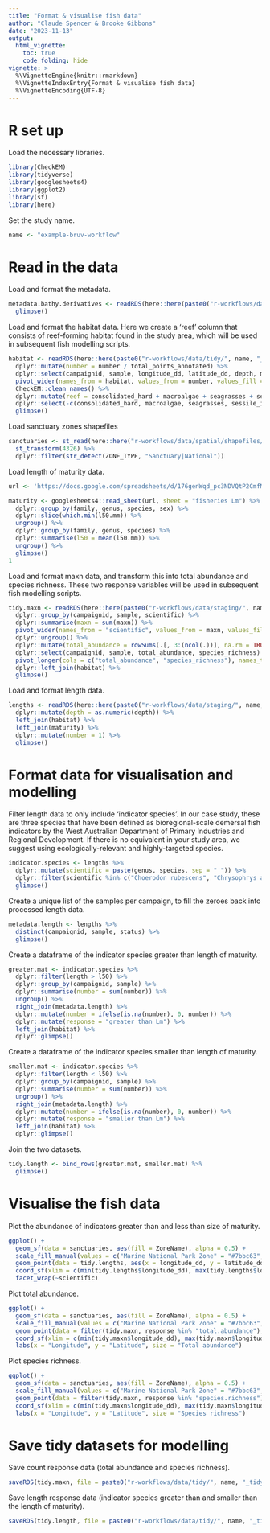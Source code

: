 ```yaml
---
title: "Format & visualise fish data"
author: "Claude Spencer & Brooke Gibbons"
date: "2023-11-13"
output:
  html_vignette:
    toc: true
    code_folding: hide
vignette: >
  %\VignetteEngine{knitr::rmarkdown}
  %\VignetteIndexEntry{Format & visualise fish data}
  %\VignetteEncoding{UTF-8}
---
```


# R set up
Load the necessary libraries.
```r
library(CheckEM)
library(tidyverse)
library(googlesheets4)
library(ggplot2)
library(sf)
library(here)
```
Set the study name.
```r
name <- "example-bruv-workflow"
```
# Read in the data
Load and format the metadata.
```r
metadata.bathy.derivatives <- readRDS(here::here(paste0("r-workflows/data/tidy/", name, "_metadata-bathymetry-derivatives.rds"))) %>%
  glimpse()
```
Load and format the habitat data. Here we create a 'reef' column that consists of reef-forming habitat found in the study area, which will be used in subsequent fish modelling scripts.
```r
habitat <- readRDS(here::here(paste0("r-workflows/data/tidy/", name, "_tidy-habitat.rds"))) %>%
  dplyr::mutate(number = number / total_points_annotated) %>%
  dplyr::select(campaignid, sample, longitude_dd, latitude_dd, depth, mbdepth, slope, aspect, TPI, TRI, roughness, detrended, habitat, number, mean.relief, sd.relief) %>%
  pivot_wider(names_from = habitat, values_from = number, values_fill = 0) %>%
  CheckEM::clean_names() %>%
  dplyr::mutate(reef = consolidated_hard + macroalgae + seagrasses + sessile_invertebrates) %>%           
  dplyr::select(-c(consolidated_hard, macroalgae, seagrasses, sessile_invertebrates, unconsolidated_soft)) %>%
  glimpse()
```
Load sanctuary zones shapefiles
```r
sanctuaries <- st_read(here::here("r-workflows/data/spatial/shapefiles/Collaborative_Australian_Protected_Areas_Database_(CAPAD)_2022_-_Marine.shp")) %>%
  st_transform(4326) %>%                                            
  dplyr::filter(str_detect(ZONE_TYPE, "Sanctuary|National"))
```
Load length of maturity data.
```r
url <- 'https://docs.google.com/spreadsheets/d/176genWqd_pc3NDVQtP2CmfMh66Ui6uwWrLoJU1Ny_qw/edit?usp=sharing'

maturity <- googlesheets4::read_sheet(url, sheet = "fisheries Lm") %>%
  dplyr::group_by(family, genus, species, sex) %>%
  dplyr::slice(which.min(l50.mm)) %>%
  ungroup() %>%
  dplyr::group_by(family, genus, species) %>%
  dplyr::summarise(l50 = mean(l50.mm)) %>%
  ungroup() %>%
  glimpse()
1
```
Load and format maxn data, and transform this into total abundance and species richness. These two response variables will be used in subsequent fish modelling scripts.
```r
tidy.maxn <- readRDS(here::here(paste0("r-workflows/data/staging/", name, "_complete-maxn.rds"))) %>%
  dplyr::group_by(campaignid, sample, scientific) %>%
  dplyr::summarise(maxn = sum(maxn)) %>%
  pivot_wider(names_from = "scientific", values_from = maxn, values_fill = 0) %>%
  dplyr::ungroup() %>%
  dplyr::mutate(total_abundance = rowSums(.[, 3:(ncol(.))], na.rm = TRUE), species_richness = rowSums(.[, 3:(ncol(.))] > 0)) %>% 
  dplyr::select(campaignid, sample, total_abundance, species_richness) %>%
  pivot_longer(cols = c("total_abundance", "species_richness"), names_to = "response", values_to = "number") %>%
  dplyr::left_join(habitat) %>%
  glimpse()
```
Load and format length data.
```r
lengths <- readRDS(here::here(paste0("r-workflows/data/staging/", name, "_complete-length.rds"))) %>%
  dplyr::mutate(depth = as.numeric(depth)) %>%                      
  left_join(habitat) %>%
  left_join(maturity) %>%
  dplyr::mutate(number = 1) %>%
  glimpse()
```
# Format data for visualisation and modelling
Filter length data to only include 'indicator species'. In our case study, these are three species that have been defined as bioregional-scale demersal fish indicators by the West Australian Department of Primary Industries and Regional Development. If there is no equivalent in your study area, we suggest using ecologically-relevant and highly-targeted species.
```r
indicator.species <- lengths %>%
  dplyr::mutate(scientific = paste(genus, species, sep = " ")) %>%
  dplyr::filter(scientific %in% c("Choerodon rubescens", "Chrysophrys auratus", "Glaucosoma hebraicum")) %>%
  glimpse()
```
Create a unique list of the samples per campaign, to fill the zeroes back into processed length data.
```r
metadata.length <- lengths %>%
  distinct(campaignid, sample, status) %>%
  glimpse()
```
Create a dataframe of the indicator species greater than length of maturity.
```r
greater.mat <- indicator.species %>%
  dplyr::filter(length > l50) %>%
  dplyr::group_by(campaignid, sample) %>%
  dplyr::summarise(number = sum(number)) %>%
  ungroup() %>%
  right_join(metadata.length) %>%
  dplyr::mutate(number = ifelse(is.na(number), 0, number)) %>%
  dplyr::mutate(response = "greater than Lm") %>%
  left_join(habitat) %>%
  dplyr::glimpse()
```
Create a dataframe of the indicator species smaller than length of maturity.
```r
smaller.mat <- indicator.species %>%
  dplyr::filter(length < l50) %>%
  dplyr::group_by(campaignid, sample) %>%
  dplyr::summarise(number = sum(number)) %>%
  ungroup() %>%
  right_join(metadata.length) %>%
  dplyr::mutate(number = ifelse(is.na(number), 0, number)) %>%
  dplyr::mutate(response = "smaller than Lm") %>%
  left_join(habitat) %>%
  dplyr::glimpse()
```
Join the two datasets.
```r
tidy.length <- bind_rows(greater.mat, smaller.mat) %>%
  glimpse()
```
# Visualise the fish data
Plot the abundance of indicators greater than and less than size of maturity.
```r
ggplot() +
  geom_sf(data = sanctuaries, aes(fill = ZoneName), alpha = 0.5) +
  scale_fill_manual(values = c("Marine National Park Zone" = "#7bbc63", "National Park Zone" = "#7bbc63", "Sanctuary Zone" = "#bfd054")) +
  geom_point(data = tidy.lengths, aes(x = longitude_dd, y = latitude_dd, size = number), shape = 1) +
  coord_sf(xlim = c(min(tidy.lengths$longitude_dd), max(tidy.lengths$longitude_dd)), ylim = c(min(tidy.lengths$latitude_dd), max(tidy.lengths$latitude_dd))) +
  facet_wrap(~scientific)
```
Plot total abundance.
```r
ggplot() +
  geom_sf(data = sanctuaries, aes(fill = ZoneName), alpha = 0.5) +
  scale_fill_manual(values = c("Marine National Park Zone" = "#7bbc63", "National Park Zone" = "#7bbc63", "Sanctuary Zone" = "#bfd054")) +
  geom_point(data = filter(tidy.maxn, response %in% "total.abundance"), aes(x = longitude_dd, y = latitude_dd, size = number), shape = 1) +
  coord_sf(xlim = c(min(tidy.maxn$longitude_dd), max(tidy.maxn$longitude_dd)), ylim = c(min(tidy.maxn$latitude_dd), max(tidy.maxn$latitude_dd))) +
  labs(x = "Longitude", y = "Latitude", size = "Total abundance")
```
Plot species richness.
```r
ggplot() +
  geom_sf(data = sanctuaries, aes(fill = ZoneName), alpha = 0.5) +
  scale_fill_manual(values = c("Marine National Park Zone" = "#7bbc63", "National Park Zone" = "#7bbc63", "Sanctuary Zone" = "#bfd054")) +
  geom_point(data = filter(tidy.maxn, response %in% "species.richness"), aes(x = longitude_dd, y = latitude_dd, size = number), shape = 1) +
  coord_sf(xlim = c(min(tidy.maxn$longitude_dd), max(tidy.maxn$longitude_dd)), ylim = c(min(tidy.maxn$latitude_dd), max(tidy.maxn$latitude_dd))) +
  labs(x = "Longitude", y = "Latitude", size = "Species richness")
```
# Save tidy datasets for modelling
Save count response data (total abundance and species richness).
```r
saveRDS(tidy.maxn, file = paste0("r-workflows/data/tidy/", name, "_tidy-count.rds"))
```
Save length response data (indicator species greater than and smaller than the length of maturity).
```r
saveRDS(tidy.length, file = paste0("r-workflows/data/tidy/", name, "_tidy-length.rds"))
```
